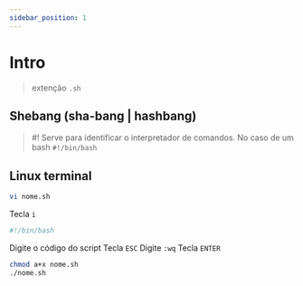 ```yaml
---
sidebar_position: 1
---
```


# Intro
> extenção `.sh`
## Shebang (sha-bang | hashbang)
> #!
Serve para identificar o interpretador de comandos.
No caso de um bash `#!/bin/bash`

## Linux terminal
```bash
vi nome.sh
```
Tecla `i`
```bash
#!/bin/bash
```
Digite o código do script
Tecla `ESC`
Digite `:wq`
Tecla `ENTER`
```bash
chmod a+x nome.sh
./nome.sh
```

